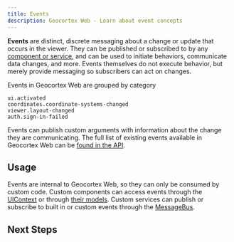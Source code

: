 ```yaml
---
title: Events
description: Geocortex Web - Learn about event concepts
---
```



**Events** are distinct, discrete messaging about a change or update that occurs in the viewer. They can be published or subscribed to by any [component or service](concepts-components-services.mdx), and can be used to initiate behaviors, communicate data changes, and more. Events themselves do not execute behavior, but merely provide messaging so subscribers can act on changes.

Events in Geocortex Web are grouped by category

```
ui.activated
coordinates.coordinate-systems-changed
viewer.layout-changed
auth.sign-in-failed
```

Events can publish custom arguments with information about the change they are communicating. The full list of existing events available in Geocortex Web can be [found in the API](api-events.mdx).

## Usage

Events are internal to Geocortex Web, so they can only be consumed by custom code. Custom components can access events through the [UIContext](sdk-ui-context.mdx) or through [their models](concepts-components-services.mdx#component-models). Custom services can publish or subscribe to built in or custom events through the [MessageBus](api-message-bus.mdx).

## Next Steps

<UseCaseContainer>
    <UseCaseCard
        title="Subscribing to Existing Events"
        description="Learn how to subscribe to an existing event"
        link="usecases-implement-event#subscribing-to-existing-events"
    />
    <UseCaseCard
        title="Events API"
        description="Check out the full list of Events available in Geocortex Web"
        link="api-events"
    />
    <UseCaseCard
        title="Implementing Custom Events"
        description="Learn how to implement a custom Event."
        link="implement-event"
    />
</UseCaseContainer>
